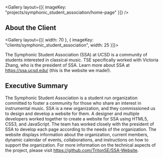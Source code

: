 
<Gallery layout={[{ imageKey: "projects/symphonic_student_association/home-page" }]} />

## About the Client

<Gallery layout={[{ width: 70 }, { imageKey: "clients/symphonic_student_association", width: 25 }]}>

The Symphonic Student Association (SSA) at UCSD is a community of students interested in classical music. TSE specifically worked with Victoria Zhang, who is the president of SSA. Learn more about SSA at https://ssa.ucsd.edu/ (this is the website we made!).

</Gallery>

## Executive Summary

The Symphonic Student Association is a student run organization committed to foster a community for those who share an interest in instrumental music. SSA is a new organization, and they commissioned us to design and develop a website for them. A designer and multiple developers worked together to create a website for SSA using HTML5, CSS3, and JavaScript. The team has worked closely with the president of SSA to develop each page according to the needs of the organization. The website displays information about the organization, current members, dynamic calendar of events, collaborations, and instructions on how to support the organization. For more information on the technical aspects of the project, please visit https://github.com/TritonSE/SSA-Website.
